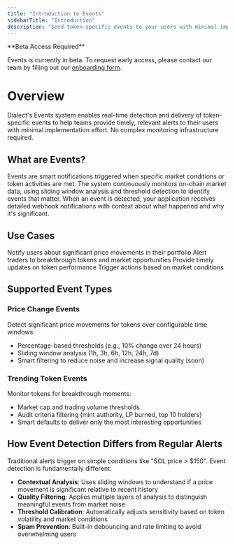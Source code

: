 ```yaml
---
title: "Introduction to Events"
sidebarTitle: "Introduction"
description: "Send token-specific events to your users with minimal implementation effort."
---
```


<Note>
**Beta Access Required**

Events is currently in beta. To request early access, please contact our team by filling out our [onboarding form](https://form.typeform.com/to/WlSWtZDY).
</Note>

# Overview 


Dialect's Events system enables real-time detection and delivery of token-specific events to help teams provide timely, relevant alerts to their users with minimal implementation effort. No complex monitoring infrastructure required.

## What are Events?

Events are smart notifications triggered when specific market conditions or token activities are met. The system continuously monitors on-chain market data, using sliding window analysis and threshold detection to identify events that matter. When an event is detected, your application receives detailed webhook notifications with context about what happened and why it's significant.

## Use Cases

<CardGroup cols={2}>
  <Card title="Mobile Wallets" icon="mobile">
    Notify users about significant price movements in their portfolio
  </Card>
  <Card title="Trading Platforms" icon="chart-line">
    Alert traders to breakthrough tokens and market opportunities
  </Card>
  <Card title="Portfolio Trackers" icon="wallet">
    Provide timely updates on token performance
  </Card>
  <Card title="DeFi Applications" icon="coins">
    Trigger actions based on market conditions
  </Card>
</CardGroup>

## Supported Event Types

### Price Change Events
Detect significant price movements for tokens over configurable time windows:
- Percentage-based thresholds (e.g., 10% change over 24 hours)
- Sliding window analysis (1h, 3h, 6h, 12h, 24h, 7d)
- Smart filtering to reduce noise and increase signal quality (soon)

### Trending Token Events
Monitor tokens for breakthrough moments:
- Market cap and trading volume thresholds
- Audit criteria filtering (mint authority, LP burned, top 10 holders)
- Smart defaults to deliver only the most interesting opportunities

## How Event Detection Differs from Regular Alerts

Traditional alerts trigger on simple conditions like "SOL price > $150". Event detection is fundamentally different:

- **Contextual Analysis**: Uses sliding windows to understand if a price movement is significant relative to recent history
- **Quality Filtering**: Applies multiple layers of analysis to distinguish meaningful events from market noise  
- **Threshold Calibration**: Automatically adjusts sensitivity based on token volatility and market conditions
- **Spam Prevention**: Built-in debouncing and rate limiting to avoid overwhelming users

